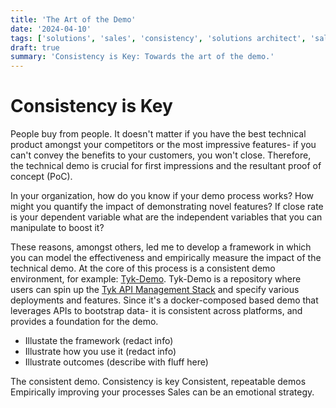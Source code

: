 ```yaml
---
title: 'The Art of the Demo'
date: '2024-04-10'
tags: ['solutions', 'sales', 'consistency', 'solutions architect', 'sales engineering']
draft: true
summary: 'Consistency is Key: Towards the art of the demo.'
---
```


# Consistency is Key

People buy from people. It doesn't matter if you have the best technical product amongst your competitors or the most impressive features- if you can't convey the benefits to your customers, you won't close. Therefore, the technical demo is crucial for first impressions and the resultant proof of concept (PoC).

In your organization, how do you know if your demo process works? How might you quantify the impact of demonstrating novel features? If close rate is your dependent variable what are the independent variables that you can manipulate to boost it?

These reasons, amongst others, led me to develop a framework in which you can model the effectiveness and empirically measure the impact of the technical demo. At the core of this process is a consistent demo environment, for example: [Tyk-Demo](https://github.com/TykTechnologies/tyk-demo). Tyk-Demo is a repository where users can spin up the [Tyk API Management Stack](https://tyk.io/) and specify various deployments and features. Since it's a docker-composed based demo that leverages APIs to bootstrap data- it is consistent across platforms, and provides a foundation for the demo.

- Illustate the framework (redact info)
- Illustrate how you use it (redact info)
- Illustrate outcomes (describe with fluff here)

The consistent demo. Consistency is key
Consistent, repeatable demos
Empirically improving your processes
Sales can be an emotional strategy.
